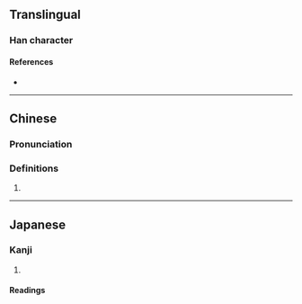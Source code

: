 {{character info}}
==Translingual==

===Han character===
{{Han char|rn=86|rad=火|as=14|sn=18|four=91827|canj=FMBB|ids=⿰火需}}

====References====
* {{Han ref|kx=0685.230|dkj=19507|dj=1098.120|hdz=32243.010|uh=71F8|ud=29176|bh=C277|bd=49783}}

----

==Chinese==
{{zh-forms}}

===Pronunciation===
{{zh-pron
|m=rú
|c=jyu4
|mc=
|oc=
|cat=
}}

===Definitions===
{{zh-hanzi}}

# {{rfdef|zh}}

----

==Japanese==

===Kanji===
{{ja-kanji|grade=|rs=火14}}

# {{rfdef|ja|sort=火14}}

====Readings====
{{ja-readings|on=[[じゅ]] (ju), [[にゅ]] (nyu), [[だん]] (dan)|kun=[[あたためる]] (atatameru)}}